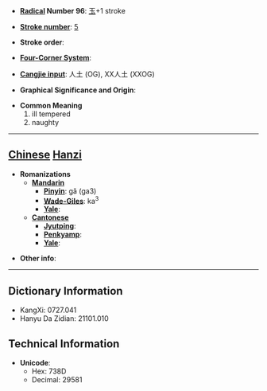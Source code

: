 * '''[[Wiktionary:Chinese radical index| Radical]] Number 96''': [[Wiktionary:Chinese radical index 玉|玉]]+1 stroke

* '''[[Wiktionary:Chinese total strokes index|Stroke number]]''': [[Wiktionary:Chinese total strokes index 5|5]]

* '''Stroke order''': 

* '''[[Wiktionary:Chinese four corner index|Four-Corner System]]''': 

* '''[[Wiktionary:Chinese Cangjie index|Cangjie input]]''': 人土 (OG), XX人土 (XXOG)

* '''Graphical Significance and Origin''': 

* '''Common Meaning'''
*#ill tempered
*# naughty


----

== [[Chinese]] [[Hanzi]] ==

* '''Romanizations'''
** '''[[Mandarin]]'''
*** '''[[Pinyin]]''': gǎ (ga3)
*** '''[[Wade-Giles]]''': ka<sup>3</sup>
*** '''[[Yale]]''': 
** '''[[Cantonese]]'''
*** '''[[Jyutping]]''':
*** '''[[Penkyamp]]''': 
*** '''[[Yale]]''': 

* '''Other info''': 

----

== Dictionary Information ==

* KangXi: 0727.041
* Hanyu Da Zidian: 21101.010

== Technical Information ==

* '''Unicode''':
** Hex: 738D
** Decimal: 29581
